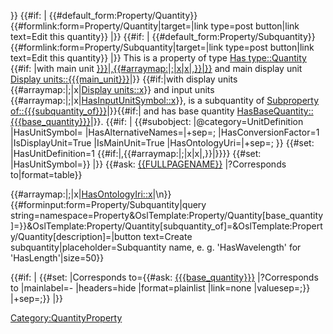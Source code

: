 <noinclude>
{{OslTemplate:Helper/Docu/FormTemplate}}
</noinclude>
<includeonly>
{{DISPLAYTITLE: {{#replace:{{PAGENAME}}|Has|}}}}
{{#if: {{{main_unit|}}} | {{#default_form:Property/Quantity}}{{#formlink:form=Property/Quantity|target={{FULLPAGENAME}}|link type=post button|link text=Edit this quantity}} |}}
{{#if: {{{subquantity_of|}}} | {{#default_form:Property/Subquantity}}{{#formlink:form=Property/Subquantity|target={{FULLPAGENAME}}|link type=post button|link text=Edit this quantity}} |}}
This is a property of type [[Has type::Quantity]] {{#if: {{{main_unit|}}} |with main unit [[Corresponds to::1 {{{main_unit}}}{{#if:{{{alternative_names|}}}|,{{#arraymap:{{{alternative_names|}}}|;|x|x|,}}|}}]] and main display unit [[Display units::{{{main_unit}}}]]|}} {{#if:{{{subquantity_of|}}}|with display units {{#arraymap:{{{display_units|}}}|;|x|[[Display units::x]]}} and input units {{#arraymap:{{{input_units|}}}|;|x|[[HasInputUnitSymbol::x]]}}, is a subquantity of [[Subproperty of::{{{subquantity_of}}}]]|}}{{#if:{{{base_quantity|}}}|<nowiki> </nowiki> and has base quantity [[HasBaseQuantity::{{{base_quantity}}}]]|}}. 
{{#if: {{{main_unit|}}} | {{#subobject: 
|@category=UnitDefinition
|HasUnitSymbol={{{main_unit}}}
|HasAlternativeNames={{{alternative_names|}}}|+sep=;
|HasConversionFactor=1
|IsDisplayUnit=True
|IsMainUnit=True
|HasOntologyUri={{{main_unit_ontology_uri|}}}|+sep=;
}}<!--
-->{{#set: |HasUnitDefinition=1 {{{main_unit}}}{{#if:{{{alternative_names|}}}|,{{#arraymap:{{{alternative_names|}}}|;|x|x|,}}|}}}}<!--
-->{{#set: |HasUnitSymbol={{{main_unit}}}}}
|}}
<!-- {{#ask: [[{{{base_quantity}}}]] |?HasUnitDefinition |format=template |template=Quantity_property/Store_corresponds_to}} -->
{{#ask: [[{{FULLPAGENAME}}]] |?Corresponds to|format=table}}

{{{description|}}}

{{#arraymap:{{{ontology_iri|}}}|;|x|[[HasOntologyIri::x]]|\n}}
<!-- {{#forminput:form=Quantity_property/Subquantity_property|query string=namespace=Property&preload={{FULLPAGENAME}}&Quantity_property/Subquantity_property[main_unit]={{{main_unit}}}&Quantity_property/Subquantity_property[alternative_names]={{{alternative_names}}}&Quantity_property/Subquantity_property[base_quantity]={{{base_quantity}}}&Quantity_property/Subquantity_property[subquantity_of]={{FULLPAGENAME}}&Quantity_property/Subquantity_property[description]=Test|button text=Create subquantity|placeholder=Subquantity name, e. g. 'Has wavelength' for 'Has length'|size=50}} -->
<!-- {{#forminput:form=Property/Quantity|query string=namespace=Property&preload={{FULLPAGENAME}}&Property/Quantity[main_unit]={{{main_unit}}}&Property/Quantity[alternative_names]={{{alternative_names}}}&Property/Quantity[base_quantity]={{{base_quantity|{{FULLPAGENAME}}}}}&Property/Quantity[subquantity_of]={{FULLPAGENAME}}&Property/Quantity[description]={{{description|}}}|button text=Create subquantity|placeholder=Subquantity name, e. g. 'HasWavelength' for 'HasLength'|size=50}} -->
{{#forminput:form=Property/Subquantity|query string=namespace=Property&OslTemplate:Property/Quantity[base_quantity]={{{base_quantity|{{FULLPAGENAME}}}}}&OslTemplate:Property/Quantity[subquantity_of]={{FULLPAGENAME}}&OslTemplate:Property/Quantity[description]={{{description|}}}|button text=Create subquantity|placeholder=Subquantity name, e. g. 'HasWavelength' for 'HasLength'|size=50}}


{{{alternative_units|}}}
<!-- For Subquantities -->
{{#if: {{{base_quantity|}}} |
<!-- {{#arraymap: {{#ask: [[{{{base_quantity}}}]] |?Corresponds to |mainlabel=- |headers=hide |format=plainlist |link=none |valuesep=;}} |;|x| {{#set: |Corresponds to=x}} }} -->
{{#set: |Corresponds to={{#ask: [[{{{base_quantity}}}]] |?Corresponds to |mainlabel=- |headers=hide |format=plainlist |link=none |valuesep=;}} |+sep=;}}
|}}
{{OslTemplate:Property/Quantitative}}
[[Category:QuantityProperty]]
</includeonly>